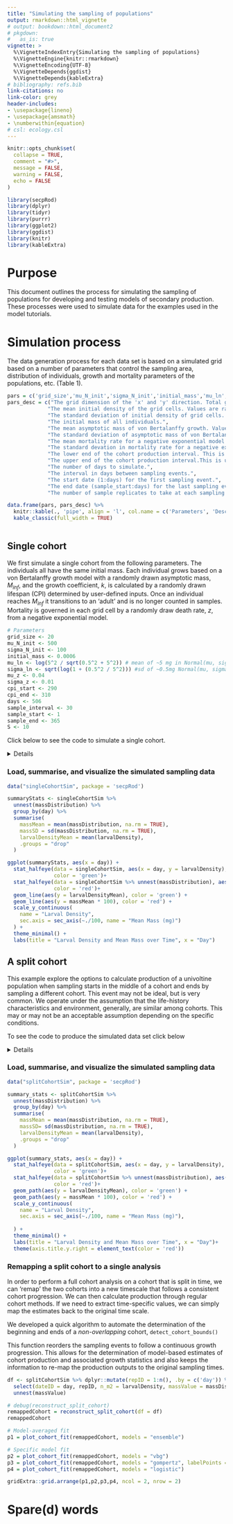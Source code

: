 ```yaml
---
title: "Simulating the sampling of populations"
output: rmarkdown::html_vignette
# output: bookdown::html_document2
# pkgdown:
#   as_is: true
vignette: >
  %\VignetteIndexEntry{Simulating the sampling of populations}
  %\VignetteEngine{knitr::rmarkdown}
  %\VignetteEncoding{UTF-8}
  %\VignetteDepends{ggdist}
  %\VignetteDepends{kableExtra}
# bibliography: refs.bib
link-citations: no
link-color: grey
header-includes:
- \usepackage{lineno}
- \usepackage{amsmath}
- \numberwithin{equation}
# csl: ecology.csl
---
```


```r
knitr::opts_chunk$set(
  collapse = TRUE,
  comment = "#>",
  message = FALSE,
  warning = FALSE,
  echo = FALSE
)

library(secpRod)
library(dplyr)
library(tidyr)
library(purrr)
library(ggplot2)
library(ggdist)
library(knitr)
library(kableExtra)
```

# Purpose

This document outlines the process for simulating the sampling of populations for developing and testing models of secondary production. These processes were used to simulate data for the examples used in the model tutorials.

# Simulation process

The data generation process for each data set is based on a simulated grid based on a number of parameters that control the sampling area, distribution of individuals, growth and mortality parameters of the populations, etc. (Table 1).

```r
pars = c('grid_size','mu_N_init','sigma_N_init','initial_mass','mu_ln','sigma_ln','mu_z','sigma_z','cpi_start','cpi_end','days','sample_interval','sample_start','sample_end','S')
pars_desc = c("The grid dimension of the 'x' and 'y' direction. Total grid cells is $n^2$",
             "The mean initial density of the grid cells. Values are randomly drawn from a $N(mu_{Ninit}, sigma_{Ninit})$",
             "The standard deviation of initial density of grid cells. Values are randomly drawn from $N(mu_{Ninit}, sigma_{Ninit})$",
             "The initial mass of all individuals.",
             "The mean asymptotic mass of von Bertalanffy growth. Values for each individual are randomly draws from $Lognormal(mu_{ln}, sigma_{ln})$.",
             "The standard deviation of asymptotic mass of von Bertalanffy growth. Values for each individual are randomly draws from $Lognormal(mu_{ln}, sigma_{ln})$.",
             "The mean mortality rate for a negative exponential model. Values for each cell are randomly drawn from $N(mu_{z}, sigma_{z})$.",
             "The standard devation in mortality rate for a negative exponential model. Values for each cell are randomly drawn from $N(mu_{z}, sigma_{z})$.",
             "The lower end of the cohort production interval. This is used to modify the growth coefficient, $k$, in von Bertalanffy growth. Values for each individual are drawn $Uniform(cpi_{start}, cpi_{end})$.",
             "The upper end of the cohort production interval.This is used to modify the growth coefficient, $k$, in von Bertalanffy growth. Values for each individual are drawn $Uniform(cpi_{start}, cpi_{end})$.",
             "The number of days to simulate.",
             "The interval in days between sampling events.",
             "The start date (1:days) for the first sampling event.",
             "The end date (sample_start:days) for the last sampling event.",
             "The number of sample replicates to take at each sampling event. Samples are chosen without replacement within a sampling event.")

data.frame(pars, pars_desc) %>% 
  knitr::kable(., 'pipe', align = 'l', col.name = c('Parameters', 'Description')) %>% 
  kable_classic(full_width = TRUE)
  
```

## Single cohort

We first simulate a single cohort from the following parameters. The individuals all have the same initial mass. Each individual grows based on a von Bertalanffy growth model with a randomly drawn asymptotic mass, $M_{inf}$, and the growth coefficient, $k$, is calculated by a randomly drawn lifespan (CPI) determined by user-defined inputs. Once an individual reaches $M_{inf}$ it transitions to an 'adult' and is no longer counted in samples. Mortality is governed in each grid cell by a randomly draw death rate, $z$, from a negative exponential model.

```r
# Parameters
grid_size <- 20
mu_N_init <- 500
sigma_N_init <- 100
initial_mass <- 0.0006
mu_ln <- log(5^2 / sqrt(0.5^2 + 5^2)) # mean of ~5 mg in Normal(mu, sigma)
sigma_ln <- sqrt(log(1 + (0.5^2 / 5^2))) #sd of ~0.5mg Normal(mu, sigma)
mu_z <- 0.04
sigma_z <- 0.01
cpi_start <- 290
cpi_end <- 310
days <- 506
sample_interval <- 30
sample_start <- 1    
sample_end <- 365    
S <- 10  

```

Click below to see the code to simulate a single cohort.

<details>

```r
## not run
# Function to initialize a cohort
init_cohort <- function(i, j, start_day) {
  N_init <- max(1, round(rnorm(1, mu_N_init, sigma_N_init)))
  M_inf <- rlnorm(N_init, meanlog = mu_ln, sdlog = sigma_ln)
  k <- log(M_inf / initial_mass) / runif(N_init, cpi_start, cpi_end)
  z <- rnorm(1, mu_z, sigma_z)
  tibble(
    x = i,
    y = j,
    id = 1:N_init,
    mass = initial_mass,
    M_inf = M_inf,
    k = k,
    alive = TRUE,
    adult = FALSE,
    z = z,
    cohort_start = start_day
  )
}

# Initialize first cohort on day 1
grid_population <- map2_dfr(rep(1:grid_size, each = grid_size), rep(1:grid_size, times = grid_size), ~init_cohort(.x, .y, 1))

# Daily update function for larval individuals only
update_day <- function(pop, current_day) {
  pop %>%
    dplyr::filter(alive & !adult) %>%
    dplyr::mutate(
      time_since_start = current_day - cohort_start,
      alive = runif(n()) > z,
      mass = M_inf * (1 - exp(-k * time_since_start)),
      adult = mass >= M_inf
    ) %>%
    dplyr::filter(alive & !adult)  # remove those who died or became adult
}

# Run simulation with second cohort added at day 366
simulation <- vector("list", length = days)
simulation[[1]] <- grid_population

set.seed(1312)
for (d in 2:days) {
  updated_pop <- update_day(simulation[[d - 1]], d - 1)

  if (d == 366) {
    new_cohort <- map2_dfr(rep(1:grid_size, each = grid_size), rep(1:grid_size, times = grid_size), ~init_cohort(.x, .y, 366))
    updated_pop <- bind_rows(updated_pop, new_cohort)
  }
  simulation[[d]] <- updated_pop
}

# Combine for sampling
all_days <- bind_rows(simulation, .id = "day") %>%
  dplyr::mutate(day = as.integer(day))

# Sampling protocol (larvae only)
sampling_results <- list()
sampled_cells <- list()

for (t in seq(sample_start, sample_end, by = sample_interval)) {
  all_cells <- expand.grid(x = 1:grid_size, y = 1:grid_size)
  if (length(sampled_cells) > 0) {
    prev_sampled <- bind_rows(sampled_cells)
    available_cells <- anti_join(all_cells, prev_sampled, by = c("x", "y"))
  } else {
    available_cells <- all_cells
  }
  sampled <- available_cells %>% sample_n(min(S, nrow(available_cells)))
  sampled_cells[[length(sampled_cells) + 1]] <- sampled

  sampled_data <- all_days %>%
    dplyr::filter(day == t) %>%
    semi_join(sampled, by = c("x", "y")) %>%
    group_by(x, y) %>%
    summarise(
      larval_density = n(),
      mass_distribution = list(mass),
      .groups = "drop"
    ) %>%
    dplyr::mutate(day = t)

  sampling_results[[length(sampling_results) + 1]] <- sampled_data
}

# Final output
daily_sampling <- bind_rows(sampling_results)

```

</details>

### Load, summarise, and visualize the simulated sampling data

```r
data("singleCohortSim", package = 'secpRod')

summaryStats <- singleCohortSim %>%
  unnest(massDistribution) %>%
  group_by(day) %>%
  summarise(
    massMean = mean(massDistribution, na.rm = TRUE),
    massSD = sd(massDistribution, na.rm = TRUE),
    larvalDensityMean = mean(larvalDensity),
    .groups = "drop"
  )

ggplot(summaryStats, aes(x = day)) +
  stat_halfeye(data = singleCohortSim, aes(x = day, y = larvalDensity),
               color = 'green')+
  stat_halfeye(data = singleCohortSim %>% unnest(massDistribution), aes(x = day, y = massDistribution*100),
               color = 'red')+
  geom_line(aes(y = larvalDensityMean), color = 'green') +
  geom_line(aes(y = massMean * 100), color = 'red') +
  scale_y_continuous(
    name = "Larval Density",
    sec.axis = sec_axis(~./100, name = "Mean Mass (mg)")
  ) +
  theme_minimal() +
  labs(title = "Larval Density and Mean Mass over Time", x = "Day")
```

## A split cohort

This example explore the options to calculate production of a univoltine population when sampling starts in the middle of a cohort and ends by sampling a different cohort. This event may not be ideal, but is very common. We operate under the assumption that the life-history characteristics and environment, generally, are similar among cohorts. This may or may not be an acceptable assumption depending on the specific conditions.

To see the code to produce the simulated data set click below

<details>

```r
# Spatial growth and mortality simulation in R
library(dplyr)
library(tidyr)
library(purrr)
library(ggplot2)
library(ggdist)

# Parameters
grid_size <- 20
mu_N_init <- 500
sigma_N_init <- 100
initial_mass <- 0.0006
mu_ln <- log(5^2 / sqrt(0.5^2 + 5^2))
sigma_ln <- sqrt(log(1 + (0.5^2 / 5^2)))
mu_z <- 0.04
sigma_z <- 0.01
cpi_start <- 290
cpi_end <- 310
days <- 506
sample_interval <- 30
sample_start <- 101    # adjustable start day
sample_end <- 465    # adjustable end day
S <- 10  # number of cells to sample per event

# Function to initialize a cohort
init_cohort <- function(i, j, start_day) {
  N_init <- max(1, round(rnorm(1, mu_N_init, sigma_N_init)))
  M_inf <- rlnorm(N_init, meanlog = mu_ln, sdlog = sigma_ln)
  k <- log(M_inf / initial_mass) / runif(N_init, cpi_start, cpi_end)
  z <- rnorm(1, mu_z, sigma_z)
  tibble(
    x = i,
    y = j,
    id = 1:N_init,
    mass = initial_mass,
    M_inf = M_inf,
    k = k,
    alive = TRUE,
    adult = FALSE,
    z = z,
    cohort_start = start_day
  )
}

# Initialize first cohort on day 1
set.seed(1312)

grid_population <- map2_dfr(rep(1:grid_size, each = grid_size), rep(1:grid_size, times = grid_size), ~init_cohort(.x, .y, 1))

# Daily update function for larval individuals only
update_day <- function(pop, current_day) {
  pop %>%
    dplyr::filter(alive & !adult) %>%
    dplyr::mutate(
      time_since_start = current_day - cohort_start,
      alive = runif(n()) > z,
      mass = M_inf * (1 - exp(-k * time_since_start)),
      adult = mass >= M_inf
    ) %>%
    dplyr::filter(alive & !adult)  # remove those who died or became adult
}

# Run simulation with second cohort added at day 366
simulation <- vector("list", length = days)
simulation[[1]] <- grid_population

#set seed to reproduce
for (d in 2:days) {
  updated_pop <- update_day(simulation[[d - 1]], d - 1)

  if (d == 366) {
    new_cohort <- map2_dfr(rep(1:grid_size, each = grid_size), rep(1:grid_size, times = grid_size), ~init_cohort(.x, .y, 366))
    updated_pop <- bind_rows(updated_pop, new_cohort)
  }
  simulation[[d]] <- updated_pop
}

# Combine for sampling
all_days <- bind_rows(simulation, .id = "day") %>%
  dplyr::mutate(day = as.integer(day))

# Sampling protocol (larvae only)
sampling_results <- list()
sampled_cells <- list()

for (t in seq(sample_start, sample_end, by = sample_interval)) {
  all_cells <- expand.grid(x = 1:grid_size, y = 1:grid_size)
  if (length(sampled_cells) > 0) {
    prev_sampled <- bind_rows(sampled_cells)
    available_cells <- anti_join(all_cells, prev_sampled, by = c("x", "y"))
  } else {
    available_cells <- all_cells
  }
  sampled <- available_cells %>% sample_n(min(S, nrow(available_cells)))
  sampled_cells[[length(sampled_cells) + 1]] <- sampled

  sampled_data <- all_days %>%
    dplyr::filter(day == t) %>%
    semi_join(sampled, by = c("x", "y")) %>%
    group_by(x, y) %>%
    summarise(
      larvalDensity = n(),
      massDistribution = list(mass),
      .groups = "drop"
    ) %>%
    dplyr::mutate(day = t)

  sampling_results[[length(sampling_results) + 1]] <- sampled_data
}

# Final output
daily_sampling <- bind_rows(sampling_results)
```

</details>

### Load, summarise, and visualize the simulated sampling data

```r
data("splitCohortSim", package = 'secpRod')

summary_stats <- splitCohortSim %>%
  unnest(massDistribution) %>%
  group_by(day) %>%
  summarise(
    massMean = mean(massDistribution, na.rm = TRUE),
    massSD= sd(massDistribution, na.rm = TRUE),
    larvalDensityMean = mean(larvalDensity),
    .groups = "drop"
  )

ggplot(summary_stats, aes(x = day)) +
  stat_halfeye(data = splitCohortSim, aes(x = day, y = larvalDensity),
               color = 'green')+
  stat_halfeye(data = splitCohortSim %>% unnest(massDistribution), aes(x = day, y = massDistribution*100),
               color = 'red')+
  geom_path(aes(y = larvalDensityMean), color = 'green') +
  geom_path(aes(y = massMean * 100), color = 'red') +
  scale_y_continuous(
    name = "Larval Density",
    sec.axis = sec_axis(~./100, name = "Mean Mass (mg)"),
    
  ) +
  theme_minimal() +
  labs(title = "Larval Density and Mean Mass over Time", x = "Day")+
  theme(axis.title.y.right = element_text(color = 'red'))
```

### Remapping a split cohort to a single analysis

In order to perform a full cohort analysis on a cohort that is split in time, we can 'remap' the two cohorts into a new timescale that follows a consistent cohort progression. We can then calculate production through regular cohort methods. If we need to extract time-specific values, we can simply map the estimates back to the original time scale.

We developed a quick algorithm to automate the determination of the beginning and ends of a *non-overlapping* cohort, `detect_cohort_bounds()`

This function reorders the sampling events to follow a continuous growth progression. This allows for the determination of model-based estimates of cohort production and associated growth statistics and also keeps the information to re-map the production outputs to the original sampling times.

```r

df <- splitCohortSim %>% dplyr::mutate(repID = 1:n(), .by = c('day')) %>% 
  select(dateID = day, repID, n_m2 = larvalDensity, massValue = massDistribution) %>% 
  unnest(massValue)

# debug(reconstruct_split_cohort)
remappedCohort = reconstruct_split_cohort(df = df)
remappedCohort

```




```r

# Model-averaged fit
p1 = plot_cohort_fit(remappedCohort, models = "ensemble")

# Specific model fit
p2 = plot_cohort_fit(remappedCohort, models = "vbg")
p3 = plot_cohort_fit(remappedCohort, models = "gompertz", labelPoints = FALSE)
p4 = plot_cohort_fit(remappedCohort, models = "logistic")

gridExtra::grid.arrange(p1,p2,p3,p4, ncol = 2, nrow = 2)

```




# Spare(d) words

<!-- ```{r old reconstruct} -->
<!-- fit_with_offset <- function(df_ordered, offset, models_to_fit = c("vonbert", "gompertz"), t_start = 5) { -->
<!--   stopifnot("cohort" %in% names(df_ordered)) -->

<!--   youngest_dates <- df_ordered %>% dplyr::filter(cohort == min(cohort)) %>% arrange(dateID) -->
<!--   delta_young <- diff(youngest_dates$dateID) -->
<!--   young_pseudotime <- c(0, cumsum(delta_young)) -->

<!--   oldest_dates <- df_ordered %>% dplyr::filter(cohort == max(cohort)) %>% arrange(dateID) -->
<!--   delta_old <- diff(oldest_dates$dateID) -->
<!--   start_old <- tail(young_pseudotime, 1) + delta_old[1]  # gap continuation -->
<!--   old_pseudotime <- c(start_old, start_old + cumsum(delta_old[-1])) -->

<!--   df_pseudo <- bind_rows( -->
<!--     dplyr::mutate(youngest_dates, pseudo_day = young_pseudotime), -->
<!--     dplyr::mutate(oldest_dates, pseudo_day = old_pseudotime) -->
<!--   ) %>% arrange(pseudo_day) -->

<!--   t_all <- df_pseudo$pseudo_day -->
<!--   W_all <- df_pseudo$mean_mass -->

<!--   fits <- list() -->
<!--   aiccs <- c() -->

<!--   if ("vonbert" %in% models_to_fit) { -->
<!--     m <- tryCatch(nls(W_all ~ Winf * (1 - exp(-k * (t_all - t0))), -->
<!--                       start = list(Winf = max(W_all), k = 0.01, t0 = t_start), -->
<!--                       control = nls.control(maxiter = 500)), -->
<!--                   error = function(e) NULL) -->
<!--     if (!is.null(m)) { -->
<!--       fits$vonbert <- m -->
<!--       aiccs["vonbert"] <- AIC(m) + 2 * 3^2 / (length(t_all) - 3 - 1) -->
<!--     } -->
<!--   } -->

<!--   if ("gompertz" %in% models_to_fit) { -->
<!--     m <- tryCatch(nls(W_all ~ Winf * exp(-exp(-k * (t_all - t0))), -->
<!--                       start = list(Winf = max(W_all), k = 0.01, t0 = t_start), -->
<!--                       control = nls.control(maxiter = 500)), -->
<!--                   error = function(e) NULL) -->
<!--     if (!is.null(m)) { -->
<!--       fits$gompertz <- m -->
<!--       aiccs["gompertz"] <- AIC(m) + 2 * 3^2 / (length(t_all) - 3 - 1) -->
<!--     } -->
<!--   } -->

<!--   return(list(fits = fits, aiccs = aiccs, df_pseudo = df_pseudo)) -->
<!-- } -->

<!-- reconstruct_cohort_pseudotime <- function(df, -->
<!--                                                        time_col = "dateID", -->
<!--                                                        mass_col = "massValue", -->
<!--                                                        mass_drop_thresh = 0.6, -->
<!--                                                        t_start = 5, -->
<!--                                                        models_to_fit = c("vonbert", "gompertz"), -->
<!--                                                        offset_bounds = c(10, 150), -->
<!--                                                        fallback_grid = TRUE) { -->
<!--    # Step 1: Sort cohorts by minimum size -->
<!--   # Step 1a: Aggregate replicate-level masses to daily means -->
<!--   agg <- df %>% -->
<!--     group_by(.data[[time_col]]) %>% -->
<!--     summarise(mean_mass = mean(.data[[mass_col]], na.rm = TRUE), .groups = "drop") %>% -->
<!--     arrange(.data[[time_col]]) -->

<!--   t <- agg[[time_col]] -->
<!--   W <- agg$mean_mass -->

<!--   # Step 2a: Detect split cohort via drop in mean mass -->
<!--   dM <- lead(W) / W -->
<!--   drop_idx <- which(dM < mass_drop_thresh)[1] -->
<!--   if (is.na(drop_idx)) drop_idx <- floor(length(t) / 2)  # fallback if no sharp drop -->

<!--   cohort1 <- agg[1:drop_idx, ] -->
<!--   cohort2 <- agg[(drop_idx + 1):length(t), ] -->

<!--   # Step 3a: Reorder cohorts so smallest mass cohort comes first -->
<!--   if (min(cohort1$mean_mass, na.rm = TRUE) > min(cohort2$mean_mass, na.rm = TRUE)) { -->
<!--     tmp <- cohort1 -->
<!--     cohort1 <- cohort2 -->
<!--     cohort2 <- tmp -->
<!--   } -->

<!--   cohort1$cohort <- 1 -->
<!--   cohort2$cohort <- 2 -->
<!--   df_ordered <- bind_rows(cohort1, cohort2) %>% arrange(cohort, .data[[time_col]]) -->

<!--   cohort_min <- df_ordered %>% -->
<!--     group_by(cohort) %>% -->
<!--     summarise(min_mass = min(mean_mass), .groups = "drop") %>% -->
<!--     arrange(min_mass) %>% -->
<!--     pull(cohort) -->

<!--   # df_ordered$cohort <- factor(df_ordered$cohort, levels = cohort_min) -->
<!--   df_ordered <- df_ordered %>% arrange(cohort, dateID) -->

<!--   obj_fn <- function(offset) { -->
<!--     out <- fit_with_offset(df_ordered, offset, models_to_fit, t_start) -->
<!--     if (length(out$aiccs) == 0) return(Inf) -->
<!--     sum(unlist(out$aiccs)) -->
<!--   } -->

<!--   # debugonce(fit_with_offset) -->
<!--   offset_opt <- tryCatch({ -->
<!--     optim(par = 50, fn = obj_fn, method = "L-BFGS-B", -->
<!--           lower = offset_bounds[1], upper = offset_bounds[2])$par -->
<!--   }, error = function(e) { -->
<!--     if (fallback_grid) { -->
<!--       grid <- seq(offset_bounds[1], offset_bounds[2], by = 1) -->
<!--       grid_scores <- sapply(grid, obj_fn) -->
<!--       grid[which.min(grid_scores)] -->
<!--     } else stop("Optimization failed and grid fallback is off.") -->
<!--   }) -->

<!--   fit_out <- fit_with_offset(df_ordered, offset_opt, models_to_fit, t_start) -->
<!--   fits <- fit_out$fits -->
<!--   df_pseudo <- fit_out$df_pseudo -->

<!--   t <- df_pseudo$pseudo_day -->
<!--   W <- df_pseudo$mean_mass -->
<!--   W_cap <- pmin(W, max(W) * 0.999) -->

<!--   cohort_ages <- list() -->
<!--   weights <- c() -->

<!--   for (model_name in names(fits)) { -->
<!--     p <- coef(fits[[model_name]]) -->
<!--     raw_age <- switch(model_name, -->
<!--       vonbert = -log(1 - W_cap / p["Winf"]) / p["k"], -->
<!--       gompertz = p["t0"] - log(-log(W_cap / p["Winf"])) / p["k"] -->
<!--     ) -->

<!--     # Align so first pseudotime = abs(t0) -->
<!--     cohort_ages[[model_name]] <- raw_age - min(raw_age) + abs(p["t0"]) -->
<!--     weights[model_name] <- AIC(fits[[model_name]]) + 2 * 3^2 / (length(t) - 3 - 1) -->
<!--   } -->

<!--   rel_weights <- exp(-0.5 * (weights - min(weights))) -->
<!--   rel_weights <- rel_weights / sum(rel_weights) -->

<!--   pseudo_time <- as.vector(do.call(cbind, cohort_ages) %*% rel_weights) -->
<!--   pseudo_time <- round(pseudo_time) -->

<!--   df_remap <- df_pseudo %>% -->
<!--     dplyr::mutate(pseudotime = pseudo_time) %>% -->
<!--     arrange(pseudotime) -->

<!--   return(list( -->
<!--     df_remap = df_remap, -->
<!--     offset = offset_opt, -->
<!--     weights = rel_weights, -->
<!--     fits = fits -->
<!--   )) -->
<!-- } -->

<!-- debugonce(reconstruct_cohort_pseudotime_restructured) -->
<!-- x = reconstruct_cohort_pseudotime_restructured(df = df) -->

<!-- ``` -->

<!-- ```{r old-reconstruct} -->

<!-- reconstruct_cohort_pseudotime <- function(df, -->
<!--                                           time_col = "dateID", -->
<!--                                           mass_col = "massValue", -->
<!--                                           mass_drop_thresh = 0.6, -->
<!--                                           t_start = 5, -->
<!--                                           models_to_fit = c("vonbert", "gompertz"), -->
<!--                                           use_grid_fallback = TRUE, -->
<!--                                           verbose = TRUE) { -->
<!--   # library(dplyr) -->

<!--   # Step 1: Aggregate replicate-level masses to daily means -->
<!--   agg <- df %>% -->
<!--     group_by(.data[[time_col]]) %>% -->
<!--     summarise(mean_mass = mean(.data[[mass_col]], na.rm = TRUE), .groups = "drop") %>% -->
<!--     arrange(.data[[time_col]]) -->

<!--   t <- agg[[time_col]] -->
<!--   W <- agg$mean_mass -->

<!--   # Step 2: Detect split cohort via drop in mean mass -->
<!--   dM <- lead(W) / W -->
<!--   drop_idx <- which(dM < mass_drop_thresh)[1] -->
<!--   if (is.na(drop_idx)) drop_idx <- floor(length(t) / 2)  # fallback if no sharp drop -->

<!--   cohort1 <- agg[1:drop_idx, ] -->
<!--   cohort2 <- agg[(drop_idx + 1):length(t), ] -->

<!--   # Step 3: Reorder cohorts so smallest mass cohort comes first -->
<!--   if (min(cohort1$mean_mass, na.rm = TRUE) > min(cohort2$mean_mass, na.rm = TRUE)) { -->
<!--     tmp <- cohort1 -->
<!--     cohort1 <- cohort2 -->
<!--     cohort2 <- tmp -->
<!--   } -->

<!--   cohort1$cohort <- 1 -->
<!--   cohort2$cohort <- 2 -->
<!--   df_ordered <- bind_rows(cohort1, cohort2) %>% arrange(cohort, .data[[time_col]]) -->

<!--   # Step 4: Estimate time offset between cohorts -->
<!--   try_fit_growth_model <- function(formula, start, data) { -->
<!--     tryCatch(nls(formula, start = start, data = data, -->
<!--                  control = nls.control(maxiter = 500)), error = function(e) NULL) -->
<!--   } -->

<!--   fit_with_offset <- function(offset) { -->
<!--     t_all <- c(df_ordered[[time_col]][df_ordered$cohort == 1], -->
<!--                df_ordered[[time_col]][df_ordered$cohort == 2] + offset) -->
<!--     W_all <- df_ordered$mean_mass -->
<!--     df_tmp <- data.frame(t = t_all, W = W_all) -->

<!--     fits <- list() -->
<!--     aiccs <- c() -->

<!--     if ("vonbert" %in% models_to_fit) { -->
<!--       m <- try_fit_growth_model( -->
<!--         W ~ Winf * (1 - exp(-k * (t - t0))), -->
<!--         start = list(Winf = max(W), k = 0.01, t0 = t_start), -->
<!--         data = df_tmp -->
<!--       ) -->
<!--       if (!is.null(m)) { -->
<!--         fits$vonbert <- m -->
<!--         aiccs["vonbert"] <- AIC(m) + 2 * 3^2 / (length(t_all) - 3 - 1) -->
<!--       } -->
<!--     } -->

<!--     if ("gompertz" %in% models_to_fit) { -->
<!--       m <- try_fit_growth_model( -->
<!--         W ~ Winf * exp(-exp(-k * (t - t0))), -->
<!--         start = list(Winf = max(W), k = 0.01, t0 = t_start), -->
<!--         data = df_tmp -->
<!--       ) -->
<!--       if (!is.null(m)) { -->
<!--         fits$gompertz <- m -->
<!--         aiccs["gompertz"] <- AIC(m) + 2 * 3^2 / (length(t_all) - 3 - 1) -->
<!--       } -->
<!--     } -->

<!--     list(fits = fits, aiccs = aiccs) -->
<!--   } -->
<!-- debugonce(fit_with_offset) -->
<!--   # Step 5: Optimize offset to minimize AICc across models -->
<!--   obj_fn <- function(offset) { -->
<!--     out <- fit_with_offset(offset) -->
<!--     sum(unlist(out$aiccs)) -->
<!--   } -->

<!--   offset_opt <- optim(par = 30, fn = obj_fn, method = "L-BFGS-B", lower = 1, upper = 150)$par -->
<!--   # if(is.null(tryCatch({, error = function(e) { -->
<!--   #   if (use_grid_fallback) { -->
<!--   #     grid <- seq(5, 150, by = 1) -->
<!--   #     grid_scores <- sapply(grid, obj_fn) -->
<!--   #     grid[which.min(grid_scores)] -->
<!--   #   } else { -->
<!--   #     stop("Optimization failed and grid fallback is disabled.") -->
<!--   #   } -->
<!--   # }) -->

<!--   # Step 6: Reconstruct time vector with best offset -->
<!--   df_ordered <- df_ordered %>% -->
<!--     dplyr::mutate( -->
<!--       true_time = ifelse(cohort == 1, -->
<!--                          !!sym(time_col), -->
<!--                          !!sym(time_col) + offset_opt) -->
<!--     ) -->

<!--   # Step 7: Fit models at optimal offset and invert -->
<!--   best_fits <- fit_with_offset(offset_opt)$fits -->
<!--   t_true <- df_ordered$true_time -->
<!--   W_true <- df_ordered$mean_mass -->
<!--   W_cap <- pmin(W_true, max(W_true) * 0.999) -->

<!--   cohort_ages <- list() -->
<!--   weights <- c() -->
<!--   for (model_name in names(best_fits)) { -->
<!--     m <- best_fits[[model_name]] -->
<!--     p <- coef(m) -->
<!--     age <- switch(model_name, -->
<!--                   vonbert = -log(1 - W_cap / p["Winf"]) / p["k"], -->
<!--                   gompertz = p["t0"] - log(-log(W_cap / p["Winf"])) / p["k"]) -->
<!--     cohort_ages[[model_name]] <- age -->
<!--     weights[model_name] <- AIC(m) + 2 * 3^2 / (length(t_true) - 3 - 1) -->
<!--   } -->

<!--   # Normalize AICc weights -->
<!--   rel_weights <- exp(-0.5 * (weights - min(weights))) -->
<!--   rel_weights <- rel_weights / sum(rel_weights) -->

<!--   # Ensemble pseudotime -->
<!--   cohort_age_mat <- do.call(cbind, cohort_ages) -->
<!--   pseudo_time <- as.vector(cohort_age_mat %*% rel_weights) -->
<!--   pseudo_time_shifted <- round(pseudo_time - min(pseudo_time) + t_start) -->

<!--   df_final <- df_ordered %>% -->
<!--     dplyr::mutate(pseudotime = pseudo_time_shifted) %>% -->
<!--     arrange(pseudotime) -->

<!--   if (verbose) { -->
<!--     cat("Offset estimated:", round(offset_opt), "days\n") -->
<!--     cat("Model weights:\n") -->
<!--     print(round(rel_weights, 3)) -->
<!--   } -->

<!--   return(list( -->
<!--     df_remap = df_final %>% select(!!sym(time_col), mean_mass, pseudotime, true_time), -->
<!--     offset = offset_opt, -->
<!--     weights = rel_weights, -->
<!--     fits = best_fits -->
<!--   )) -->
<!-- } -->
<!-- debugonce(reconstruct_cohort_pseudotime) -->
<!-- remap_out <- reconstruct_cohort_pseudotime(df) -->
<!-- plot_pseudotime_remap <- function(remap_result, -->
<!--                                   show_model_fits = TRUE, -->
<!--                                   show_legend = TRUE) { -->

<!--   df <- remap_result$df_remap -->
<!--   fits <- remap_result$fits -->
<!--   weights <- remap_result$weights -->

<!--   p <- ggplot(df, aes(x = pseudotime, y = mean_mass)) + -->
<!--     geom_point(size = 2) + -->
<!--     labs( -->
<!--       x = "Pseudotime (days)", -->
<!--       y = "Mean mass (mg)", -->
<!--       title = "Remapped cohort trajectory with fitted growth models" -->
<!--     ) + -->
<!--     theme_minimal() -->

<!--   # Add model fits -->
<!--   if (show_model_fits && length(fits) > 0) { -->
<!--     x_pred <- seq(min(df$pseudotime), max(df$pseudotime), length.out = 200) -->

<!--     for (model_name in names(fits)) { -->
<!--       params <- coef(fits[[model_name]]) -->
<!--       y_pred <- switch(model_name, -->
<!--                        vonbert = params["Winf"] * (1 - exp(-params["k"] * (x_pred))), -->
<!--                        gompertz = params["Winf"] * exp(-exp(-params["k"] * (x_pred - params["t0"])))) -->
<!--       fit_df <- data.frame(x = x_pred, y = y_pred, model = model_name) -->

<!--       p <- p + geom_line(data = fit_df, aes(x = x, y = y, color = model), -->
<!--                          size = 1, alpha = weights[model_name]) -->
<!--     } -->
<!--   } -->

<!--   if (!show_legend) { -->
<!--     p <- p + theme(legend.position = "none") -->
<!--   } -->

<!--   return(p) -->
<!-- } -->

<!-- plot_pseudotime_remap(remap_out) -->
<!-- ``` -->

<!-- ```{r spare(d)-words} -->
<!-- df = df %>% -->
<!--   summarise( -->
<!--     massValue = mean(massValue, na.rm = TRUE), -->
<!--     .by = 'dateID' -->
<!--   ) -->


<!-- remap_cohort_by_growth <- function(df, -->
<!--                                    time_col = "dateID", -->
<!--                                    mass_col = "massValue", -->
<!--                                    models_to_fit = c("vonbert", "gompertz"), -->
<!--                                    pseudo_start = 1, -->
<!--                                    verbose = TRUE) { -->

<!--   df <- df %>% arrange(.data[[time_col]]) -->
<!--   t <- df[[time_col]] -->
<!--   W <- df[[mass_col]] -->

<!--   # Helper to fit models -->
<!--   fit_growth_model <- function(formula, start, data) { -->
<!--     tryCatch( -->
<!--       nls(formula, start = start, data = data, control = nls.control(maxiter = 200)), -->
<!--       error = function(e) NULL -->
<!--     ) -->
<!--   } -->

<!--   # Fit von Bertalanffy -->
<!--   vb_fit <- NULL -->
<!--   if ("vonbert" %in% models_to_fit) { -->
<!--     vb_fit <- fit_growth_model( -->
<!--       W ~ Winf * (1 - exp(-k * (t - t0))), -->
<!--       start = list(Winf = max(W), k = 0.01, t0 = min(t)), -->
<!--       data = data.frame(t = t, W = W) -->
<!--     ) -->
<!--   } -->

<!--   # Fit Gompertz -->
<!--   gomp_fit <- NULL -->
<!--   if ("gompertz" %in% models_to_fit) { -->
<!--     gomp_fit <- fit_growth_model( -->
<!--       W ~ Winf * exp(-exp(-k * (t - t0))), -->
<!--       start = list(Winf = max(W), k = 0.01, t0 = mean(t)), -->
<!--       data = data.frame(t = t, W = W) -->
<!--     ) -->
<!--   } -->

<!--   # Compute AICc -->
<!--   models <- list() -->
<!--   aiccs <- c() -->
<!--   if (!is.null(vb_fit)) { -->
<!--     models$vonbert <- vb_fit -->
<!--     aiccs["vonbert"] <- AIC(vb_fit) + 2 * 3^2 / (length(W) - 3 - 1) -->
<!--   } -->
<!--   if (!is.null(gomp_fit)) { -->
<!--     models$gompertz <- gomp_fit -->
<!--     aiccs["gompertz"] <- AIC(gomp_fit) + 2 * 3^2 / (length(W) - 3 - 1) -->
<!--   } -->

<!--   if (length(models) == 0) stop("No growth model fit successfully") -->

<!--   # Compute model weights -->
<!--   weights <- exp(-0.5 * (aiccs - min(aiccs))) -->
<!--   weights <- weights / sum(weights) -->

<!--   # Invert to cohort age -->
<!--   W_sanitized <- pmin(W, max(W) * 0.999)  # avoid log(0) -->

<!--   cohort_age_list <- list() -->

<!--   if (!is.null(vb_fit)) { -->
<!--     p <- coef(vb_fit) -->
<!--     cohort_age_list$vonbert <- -log(1 - W_sanitized / p["Winf"]) / p["k"] -->
<!--   } -->
<!--   if (!is.null(gomp_fit)) { -->
<!--     p <- coef(gomp_fit) -->
<!--     cohort_age_list$gompertz <- p["t0"] - log(-log(W_sanitized / p["Winf"])) / p["k"] -->
<!--   } -->

<!--   # Weighted average cohort age -->
<!--   cohort_age_matrix <- do.call(cbind, cohort_age_list) -->
<!--   weighted_age <- cohort_age_matrix %*% matrix(weights[names(cohort_age_list)], ncol = 1) -->
<!--   pseudo_day <- round(weighted_age - min(weighted_age, na.rm = TRUE) + pseudo_start) -->

<!--   df_remap <- df %>% -->
<!--     dplyr::mutate( -->
<!--       cohort_age = as.vector(weighted_age), -->
<!--       pseudo_day = pseudo_day -->
<!--     ) %>% -->
<!--     arrange(pseudo_day) -->

<!--   if (verbose) { -->
<!--     cat("Model weights:\n") -->
<!--     print(round(weights, 3)) -->
<!--   } -->

<!--   return(list( -->
<!--     df_remap = df_remap, -->
<!--     models = models, -->
<!--     weights = weights -->
<!--   )) -->
<!-- } -->

<!-- debugonce(remap_cohort_by_growth) -->

<!-- result <- remap_cohort_by_growth(df) -->

<!-- estimate_vbgf_age <- function(m, Winf, k, t0) { -->
<!--   -log(1 - pmin(m / Winf, 0.999)) / k -->
<!-- } -->

<!-- estimate_gompertz_age <- function(m, Winf, k, t0) { -->
<!--   t0 - log(-log(pmin(m / Winf, 0.999))) / k -->
<!-- } -->

<!-- fit_growth_model <- function(formula, start, data) { -->
<!--   tryCatch( -->
<!--     nls(formula, start = start, data = data, control = nls.control(maxiter = 200)), -->
<!--     error = function(e) NULL -->
<!--   ) -->
<!-- } -->


<!-- multi_model_remap <- function(df, time_col = "dateID", mass_col = "massValue", pseudo_start = 1) { -->
<!--   df <- df %>% arrange(.data[[time_col]]) -->
<!--   t <- df[[time_col]] -->
<!--   W <- df[[mass_col]] -->

<!--   ## Fit von Bertalanffy -->
<!--   vb_fit <- fit_growth_model( -->
<!--     W ~ Winf * (1 - exp(-k * (t - t0))), -->
<!--     start = list(Winf = max(W), k = 0.01, t0 = min(t)), -->
<!--     data = data.frame(t = t, W = W) -->
<!--   ) -->

<!--   ## Fit Gompertz -->
<!--   gomp_fit <- fit_growth_model( -->
<!--     W ~ Winf * exp(-exp(-k * (t - t0))), -->
<!--     start = list(Winf = max(W), k = 0.01, t0 = mean(t)), -->
<!--     data = data.frame(t = t, W = W) -->
<!--   ) -->

<!--   # Model weights via AICc -->
<!--   models <- list(vbgf = vb_fit, gompertz = gomp_fit) -->
<!--   aiccs <- sapply(models, function(m) if (!is.null(m)) AIC(m) + 2 * 3^2 / (length(W) - 3 - 1) else Inf) -->
<!--   weights <- exp(-0.5 * (aiccs - min(aiccs))) / sum(exp(-0.5 * (aiccs - min(aiccs)))) -->

<!--   # Invert to cohort age -->
<!--   age_vbgf <- if (!is.null(vb_fit)) estimate_vbgf_age(W, coef(vb_fit)["Winf"], coef(vb_fit)["k"], coef(vb_fit)["t0"]) else NA -->
<!--   age_gomp <- if (!is.null(gomp_fit)) estimate_gompertz_age(W, coef(gomp_fit)["Winf"], coef(gomp_fit)["k"], coef(gomp_fit)["t0"]) else NA -->

<!--   # Weighted average age -->
<!--   cohort_age <- rowMeans(cbind( -->
<!--     if (!is.null(age_vbgf)) weights["vbgf"] * age_vbgf else NA, -->
<!--     if (!is.null(age_gomp)){weights["gompertz"] * age_gomp} else{NA} -->
<!--   ), na.rm = TRUE) -->

<!--   df_remap <- df %>% -->
<!--     dplyr::mutate( -->
<!--       cohort_age = cohort_age, -->
<!--       pseudo_day = round(cohort_age - min(cohort_age, na.rm = TRUE) + pseudo_start) -->
<!--     ) %>% -->
<!--     arrange(pseudo_day) -->

<!--   return(list( -->
<!--     df_remap = df_remap, -->
<!--     models = models, -->
<!--     weights = weights -->
<!--   )) -->
<!-- } -->

<!-- x = multi_model_remap(df) -->
<!-- detect_cohort_bounds_growth_driven <- function(taxaSampleList, -->
<!--                                                massValue = "massValue", -->
<!--                                                abunValue = "n_m2", -->
<!--                                                massDropThresh = 0.90,  # Mass must not drop >10% -->
<!--                                                densityJumpThresh = 2, -->
<!--                                                timeGapThresh = 70) { -->

<!--   df <- taxaSampleList %>% -->
<!--     arrange(dateID) %>% -->
<!--     summarise(across(all_of(c(massValue, abunValue)), mean), .by = "dateID") %>% -->
<!--     dplyr::mutate( -->
<!--       mass_ratio = lead(!!sym(massValue)) / !!sym(massValue), -->
<!--       density_ratio = lead(!!sym(abunValue)) / !!sym(abunValue), -->
<!--       dt = lead(dateID) - dateID -->
<!--     ) -->

<!--   break_indices <- which( -->
<!--     (df$mass_ratio < massDropThresh) |           # large drop in mass → new cohort -->
<!--     (df$density_ratio > densityJumpThresh) |     # large increase in density → recruitment -->
<!--     (df$dt > timeGapThresh)                      # large gap → likely cohort break -->
<!--   ) -->

<!--   # Define cohort bounds -->
<!--   cohort_bounds <- list() -->
<!--   start_idx <- 1 -->
<!--   for (i in seq_along(break_indices)) { -->
<!--     end_idx <- break_indices[i] -->
<!--     cohort_bounds[[i]] <- c(df$dateID[start_idx], df$dateID[end_idx]) -->
<!--     start_idx <- end_idx + 1 -->
<!--   } -->

<!--   # Final cohort -->
<!--   if (start_idx <= nrow(df)) { -->
<!--     cohort_bounds[[length(cohort_bounds) + 1]] <- c(df$dateID[start_idx], df$dateID[nrow(df)]) -->
<!--   } -->

<!--   return(cohort_bounds) -->
<!-- } -->
<!-- debugonce(detect_cohort_bounds_growth_driven) -->
<!-- bounds <- detect_cohort_bounds_growth_driven( -->
<!--   taxaSampleList = df, -->
<!--   massDropThresh = 0.9, -->
<!--   densityJumpThresh = 2, -->
<!--   timeGapThresh = 70 -->
<!-- ) -->

<!-- # detect_cohort_bounds <- function(taxaSampleList, -->
<!-- #                                  massValue = "massValue", -->
<!-- #                                  abunValue = "n_m2", -->
<!-- #                                  z_thresh = 2.5, -->
<!-- #                                  timeGapThresh = 70) { -->
<!-- #  -->
<!-- #   df <- taxaSampleList %>% -->
<!-- #     arrange(dateID) %>% -->
<!-- #     summarise(across(all_of(c(massValue, abunValue)), mean), .by = "dateID") %>% -->
<!-- #     dplyr::mutate( -->
<!-- #       log_dM = c(NA, diff(log(!!sym(massValue)))), -->
<!-- #       log_dN = c(NA, diff(log(!!sym(abunValue)))), -->
<!-- #       dt = c(NA, diff(dateID)), -->
<!-- #       z_mass = scale(log_dM), -->
<!-- #       z_abun = scale(log_dN) -->
<!-- #     ) -->
<!-- #  -->
<!-- #   # Flag discontinuities using z-scores -->
<!-- #   break_indices <- which( -->
<!-- #     abs(df$z_mass) > z_thresh | -->
<!-- #       abs(df$z_abun) > z_thresh | -->
<!-- #       df$dt > timeGapThresh -->
<!-- #   ) -->
<!-- #  -->
<!-- #   # Define cohort bounds -->
<!-- #   cohort_bounds <- list() -->
<!-- #   start_idx <- 1 -->
<!-- #   for (i in seq_along(break_indices)) { -->
<!-- #     end_idx <- break_indices[i] -->
<!-- #     cohort_bounds[[i]] <- c(df$dateID[start_idx], df$dateID[end_idx]) -->
<!-- #     start_idx <- end_idx + 1 -->
<!-- #   } -->
<!-- #  -->
<!-- #   # Final segment -->
<!-- #   if (start_idx <= nrow(df)) { -->
<!-- #     cohort_bounds[[length(cohort_bounds) + 1]] <- c(df$dateID[start_idx], df$dateID[nrow(df)]) -->
<!-- #   } -->
<!-- #  -->
<!-- #   return(cohort_bounds) -->
<!-- # } -->
<!-- #  -->
<!-- # bounds = detect_cohort_bounds(taxaSampleList = df, z_thresh = 2.5) -->

<!-- # detect_cohort_bounds <- function(taxaSampleList = NULL,  -->
<!-- #                                  massValue = NULL, -->
<!-- #                                  abunValue = 'n_m2', -->
<!-- #                                  massDropThresh = 0.5, -->
<!-- #                                  abunJumpThresh = 2, -->
<!-- #                                  timeGapThresh = NA) { -->
<!-- # ### tests here #### -->
<!-- #    -->
<!-- # ### End tests #### -->
<!-- #    -->
<!-- #   df <- tibble( -->
<!-- #     dateID = taxaSampleList$dateID, -->
<!-- #     massValue = taxaSampleList[[massValue]], -->
<!-- #     abunValue = taxaSampleList[[abunValue]], -->
<!-- #     ) %>% -->
<!-- #     arrange(dateID) %>% -->
<!-- #     summarise(across(c(massValue, abunValue), mean), .by = 'dateID') %>%  -->
<!-- #     dplyr::mutate( -->
<!-- #       dM = lead(massValue) / massValue, -->
<!-- #       dN = lead(abunValue) / abunValue, -->
<!-- #       dt = lead(dateID) - dateID -->
<!-- #     ) -->
<!-- #    -->
<!-- #   # Identify break points -->
<!-- #   break_indices <- which( -->
<!-- #     (df$dM <= (massDropThresh)) | -->
<!-- #       (df$dN > abunJumpThresh) | -->
<!-- #       (df$dt > timeGapThresh) -->
<!-- #   ) -->
<!-- #    -->
<!-- #   # Define cohort bounds -->
<!-- #   cohort_bounds <- list() -->
<!-- #   start_idx <- 1 -->
<!-- #   for (i in seq_along(break_indices)) { -->
<!-- #     end_idx <- break_indices[i] -->
<!-- #     cohort_bounds[[i]] <- c(df$dateID[start_idx], df$dateID[end_idx]) -->
<!-- #     start_idx <- end_idx + 1 -->
<!-- #   } -->
<!-- #    -->
<!-- #   # Final segment -->
<!-- #   if (start_idx <= nrow(df)) { -->
<!-- #     cohort_bounds[[length(break_indices) + 1]] <- c(df$dateID[start_idx], df$dateID[nrow(df)]) -->
<!-- #   } -->
<!-- #    -->
<!-- #   return(cohort_bounds) -->
<!-- # } -->
<!-- #  -->
<!-- # bounds = detect_cohort_bounds(taxaSampleList = df, -->
<!-- #                      massValue = 'massValue', -->
<!-- #                      abunValue = 'n_m2', -->
<!-- #                      massDropThresh = 0.5, -->
<!-- #                      abunJumpThresh = 10, -->
<!-- #                      timeGapThresh = 70) -->


<!-- cohort_remap <- function(time_vec, cohort_bounds) { -->

<!--   remap_time <- numeric(length(time_vec)) -->
<!--   cohort_labels <- numeric(length(time_vec)) -->

<!--   for (i in seq_along(cohort_bounds)) { -->
<!--     bounds <- cohort_bounds[[i]] -->
<!--     in_cohort <- time_vec >= bounds[1] & time_vec <= bounds[2] -->

<!--     # Map to pseudo-time within cohort -->
<!--     remap_time[in_cohort] <- time_vec[in_cohort] - bounds[1] + 1 -->
<!--     cohort_labels[in_cohort] <- i -->
<!--   } -->

<!--   tibble( -->
<!--     dateID = time_vec, -->
<!--     remap_time = remap_time, -->
<!--     cohort = cohort_labels -->
<!--   ) -->
<!-- } -->


<!-- cohortRemap = cohort_remap(unique(df$dateID), bounds) -->

<!-- df = df %>% merge(cohortRemap, by = 'dateID') -->

<!-- summary_stats <- df %>% -->
<!--   group_by(remap_time) %>% -->
<!--   summarise( -->
<!--     massMean = mean(massValue, na.rm = TRUE), -->
<!--     massSD= sd(massValue, na.rm = TRUE), -->
<!--     larvalDensityMean = mean(n_m2), -->
<!--     .groups = "drop" -->
<!--   ) -->

<!-- ggplot(summary_stats, aes(x = remap_time)) + -->
<!--   stat_halfeye(data = df, aes(x = remap_time, y = n_m2), -->
<!--                color = 'green')+ -->
<!--   stat_halfeye(data = df, aes(x = remap_time, y = massValue*100), -->
<!--                color = 'red')+ -->
<!--   geom_path(aes(y = larvalDensityMean), color = 'green') + -->
<!--   geom_path(aes(y = massMean * 100), color = 'red') + -->
<!--   scale_y_continuous( -->
<!--     name = "Larval Density", -->
<!--     sec.axis = sec_axis(~./100, name = "Mean Mass (mg)"), -->

<!--   ) + -->
<!--   theme_minimal() + -->
<!--   labs(title = "Larval Density and Mean Mass over Time", x = "Day")+ -->
<!--   theme(axis.title.y.right = element_text(color = 'red')) -->

<!-- ``` -->
